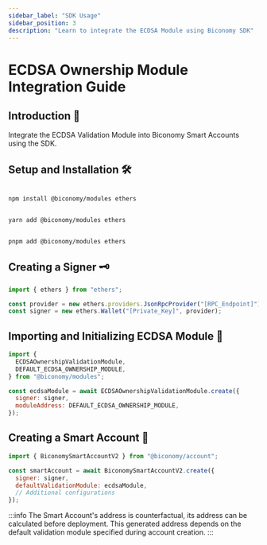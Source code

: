 ```yaml
---
sidebar_label: "SDK Usage"
sidebar_position: 3
description: "Learn to integrate the ECDSA Module using Biconomy SDK"
---
```



# ECDSA Ownership Module Integration Guide

## Introduction 📘

Integrate the ECDSA Validation Module into Biconomy Smart Accounts using the SDK.

## Setup and Installation 🛠️

<Tabs>
<TabItem value="js" label="npm">

```bash

npm install @biconomy/modules ethers

```

</TabItem>
<TabItem value="py" label="yarn">

```bash

yarn add @biconomy/modules ethers

```

</TabItem>
<TabItem value="java" label="pnpm">

```bash

pnpm add @biconomy/modules ethers

```

</TabItem>
</Tabs>

## Creating a Signer 🗝️

```javascript
import { ethers } from "ethers";

const provider = new ethers.providers.JsonRpcProvider("[RPC_Endpoint]");
const signer = new ethers.Wallet("[Private_Key]", provider);
```

## Importing and Initializing ECDSA Module 🌟

```javascript
import {
  ECDSAOwnershipValidationModule,
  DEFAULT_ECDSA_OWNERSHIP_MODULE,
} from "@biconomy/modules";

const ecdsaModule = await ECDSAOwnershipValidationModule.create({
  signer: signer,
  moduleAddress: DEFAULT_ECDSA_OWNERSHIP_MODULE,
});
```

## Creating a Smart Account 🚀

```javascript
import { BiconomySmartAccountV2 } from "@biconomy/account";

const smartAccount = await BiconomySmartAccountV2.create({
  signer: signer,
  defaultValidationModule: ecdsaModule,
  // Additional configurations
});
```

:::info
The Smart Account's address is counterfactual, its address can be calculated before deployment. This generated address depends on the default validation module specified during account creation.
:::
